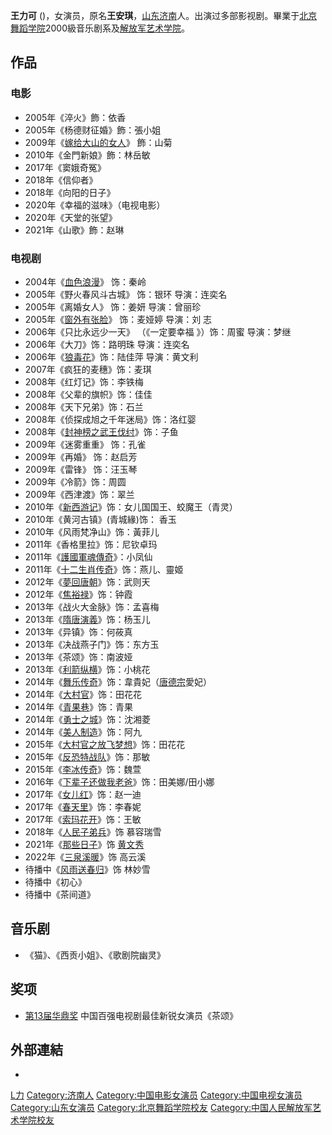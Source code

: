 {{艺人
| 姓名 = 王力可
| 类型 = 女演员
| 图片 =
| 图片简介 =
| 图片尺寸 =
| 原名 =王安琪
| 英文名 =
| 罗马拼音 = Wang Li Ke
| 昵称 = 
| 国籍 = {{PRC}}
| 民族 = [[汉族|汉族]] 
| 籍贯 = 
| 出生日期 = {{birth date and age|mf=yes|1987|2|27}}
| 出生地点 = {{CHN}}[[山东省|山东省]][[济南市|济南市]]
| 职业 = [[演员|演员]]
| 语言 = [[普通话|普通话]]
| 教育程度 = [[北京舞蹈学院|北京舞蹈学院]]音乐剧系<br>[[解放军艺术学院|解放军艺术学院]]
| 音乐类型 = 
| 出道日期 = 
| 经纪公司 =[[海润影视|海润影视]](前)<br>永乐影视(现)
| 出道作 =
| 代表作 =
| 網站 =[http://blog.sina.com.cn/u/1265129852 王力可的博客]
}}
{{NoteTA|G1=Show}}
'''王力可''' ({{bd|1987年|2月27日|catIdx=W王}})，女演员，原名'''王安琪'''，[[山东|山东]][[济南|济南]]人。出演过多部影视剧。畢業于[[北京舞蹈学院|北京舞蹈学院]]2000級音乐剧系及[[解放军艺术学院|解放军艺术学院]]。

==作品==
=== 电影 ===
* 2005年《淬火》飾：依香
* 2005年《杨德财征婚》飾：張小姐
* 2009年《[[嫁给大山的女人|嫁给大山的女人]]》 飾：山菊
* 2010年《金門新娘》飾：林岳敏
* 2017年《窦娥奇冤》
* 2018年《信仰者》
* 2018年《向阳的日子》
* 2020年《幸福的滋味》（电视电影）	
* 2020年《天堂的张望》
* 2021年《山歌》飾：赵琳

=== 电视剧 ===
* 2004年《[[血色浪漫_(电视剧)|血色浪漫]]》 饰：秦岭 
* 2005年《野火春风斗古城》 饰：银环 导演：连奕名
* 2005年《离婚女人》 饰：姜妍 导演：曾丽珍
* 2005年《[[窗外有张脸|窗外有张脸]]》 饰：麦娅婷 导演：刘 志
* 2006年《只比永远少一天》 （《一定要幸福 》）饰：周蜜 导演：梦继
* 2006年《大刀》饰：路明珠 导演：连奕名
* 2006年《[[狼毒花|狼毒花]]》饰：陆佳萍 导演：黄文利
* 2007年《疯狂的麦穗》饰：麦琪
* 2008年《红灯记》饰：李铁梅
* 2008年《父辈的旗帜》饰：佳佳
* 2008年《天下兄弟》饰：石兰
* 2008年《侦探成旭之千年迷局》饰：洛红婴 
* 2008年《[[封神榜之武王伐纣|封神榜之武王伐纣]]》饰：子鱼 
* 2009年《迷雾重重》 饰：孔雀
* 2009年《再婚》 饰：赵启芳 
* 2009年《雷锋》 饰：汪玉琴 
* 2009年《冷箭》饰：周圆
* 2009年《西津渡》饰：翠兰
* 2010年《[[西游记_(2010年电视剧)|新西游记]]》饰：女儿国国王、蛟魔王（青灵）
* 2010年《黄河古镇》(青城緣)饰： 香玉
* 2010年《风雨梵净山》饰：黃菲儿
* 2011年《香格里拉》饰：尼钦卓玛
* 2011年《[[護國軍魂傳奇|護國軍魂傳奇]]》：小凤仙
* 2011年《[[十二生肖传奇|十二生肖传奇]]》饰：燕儿、靈姬 
* 2012年《[[夢回唐朝|夢回唐朝]]》饰：武则天
* 2012年《[[焦裕禄_(电视剧)|焦裕禄]]》饰：钟霞
* 2013年《战火大金脉》饰：孟喜梅
* 2013年《[[隋唐演義_(2013年電視劇)|隋唐演義]]》饰：杨玉儿
* 2013年《异镇》饰：何莜真
* 2013年《决战燕子门》饰：东方玉
* 2013年《茶颂》饰：南波娅
* 2013年《[[利箭纵横|利箭纵横]]》饰：小桃花
* 2014年《[[舞乐传奇|舞乐传奇]]》饰：韋貴妃（[[唐德宗|唐德宗]]愛妃）
* 2014年《[[大村官|大村官]]》饰：田花花
* 2014年《[[青果巷|青果巷]]》饰：青果
* 2014年《[[勇士之城|勇士之城]]》饰：沈湘菱
* 2014年《[[美人制造|美人制造]]》饰：阿九
* 2015年《[[大村官之放飞梦想|大村官之放飞梦想]]》饰：田花花
* 2015年《[[反恐特战队|反恐特战队]]》饰：那敏
* 2015年《[[李冰传奇|李冰传奇]]》饰：魏萱
* 2016年《[[下辈子还做我老爸|下辈子还做我老爸]]》饰：田美娜/田小娜
* 2017年《[[女儿红_(电视剧)|女儿红]]》饰：赵一迪
* 2017年《[[春天里|春天里]]》饰：李春妮
* 2017年《[[索玛花开|索玛花开]]》饰：王敏
* 2018年《[[人民子弟兵|人民子弟兵]]》饰 慕容瑞雪
* 2021年《[[那些日子|那些日子]]》饰 [[黄文秀|黄文秀]]
* 2022年《[[三泉溪暖|三泉溪暖]]》饰 高云溪
* 待播中《[[风雨送春归|风雨送春归]]》饰 林妙雪
* 待播中《初心》
* 待播中《茶间道》

== 音乐剧 ==
* 《猫》、《西贡小姐》、《歌剧院幽灵》

==奖项==
* [[第13届华鼎奖|第13届华鼎奖]] 中国百强电视剧最佳新锐女演员《茶颂》

==外部連結==
*{{sinaweibo|wanglike227}}
{{DEFAULTSORT:W王}}
[[Category:王姓|L力]]
[[Category:济南人|Category:济南人]]
[[Category:中国电影女演员|Category:中国电影女演员]]
[[Category:中国电视女演员|Category:中国电视女演员]]
[[Category:山东女演员|Category:山东女演员]]
[[Category:北京舞蹈学院校友|Category:北京舞蹈学院校友]]
[[Category:中国人民解放军艺术学院校友|Category:中国人民解放军艺术学院校友]]